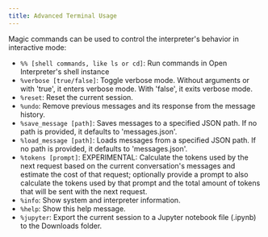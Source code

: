 ```yaml
---
title: Advanced Terminal Usage
---
```


Magic commands can be used to control the interpreter's behavior in interactive mode:

- `%% [shell commands, like ls or cd]`: Run commands in Open Interpreter's shell instance
- `%verbose [true/false]`: Toggle verbose mode. Without arguments or with 'true', it enters verbose mode. With 'false', it exits verbose mode.
- `%reset`: Reset the current session.
- `%undo`: Remove previous messages and its response from the message history.
- `%save_message [path]`: Saves messages to a specified JSON path. If no path is provided, it defaults to 'messages.json'.
- `%load_message [path]`: Loads messages from a specified JSON path. If no path is provided, it defaults to 'messages.json'.
- `%tokens [prompt]`: EXPERIMENTAL: Calculate the tokens used by the next request based on the current conversation's messages and estimate the cost of that request; optionally provide a prompt to also calculate the tokens used by that prompt and the total amount of tokens that will be sent with the next request.
- `%info`: Show system and interpreter information.
- `%help`: Show this help message.
- `%jupyter`: Export the current session to a Jupyter notebook file (.ipynb) to the Downloads folder.